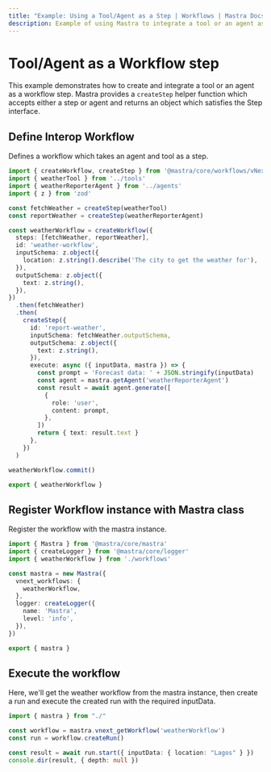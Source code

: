 ```yaml
---
title: "Example: Using a Tool/Agent as a Step | Workflows | Mastra Docs"
description: Example of using Mastra to integrate a tool or an agent as a step in a workflow.
---
```



# Tool/Agent as a Workflow step

This example demonstrates how to create and integrate a tool or an agent as a workflow step.
Mastra provides a `createStep` helper function which accepts either a step or agent and returns an object which satisfies the Step interface.


## Define Interop Workflow
Defines a workflow which takes an agent and tool as a step.

```ts showLineNumbers copy filename="workflows/interop-workflow.ts"
import { createWorkflow, createStep } from '@mastra/core/workflows/vNext'
import { weatherTool } from '../tools'
import { weatherReporterAgent } from '../agents'
import { z } from 'zod'

const fetchWeather = createStep(weatherTool)
const reportWeather = createStep(weatherReporterAgent)

const weatherWorkflow = createWorkflow({
  steps: [fetchWeather, reportWeather],
  id: 'weather-workflow',
  inputSchema: z.object({
    location: z.string().describe('The city to get the weather for'),
  }),
  outputSchema: z.object({
    text: z.string(),
  }),
})
  .then(fetchWeather)
  .then(
    createStep({
      id: 'report-weather',
      inputSchema: fetchWeather.outputSchema,
      outputSchema: z.object({
        text: z.string(),
      }),
      execute: async ({ inputData, mastra }) => {
        const prompt = 'Forecast data: ' + JSON.stringify(inputData)
        const agent = mastra.getAgent('weatherReporterAgent')
        const result = await agent.generate([
          {
            role: 'user',
            content: prompt,
          },
        ])
        return { text: result.text }
      },
    })
  )

weatherWorkflow.commit()

export { weatherWorkflow }
```

## Register Workflow instance with Mastra class
Register the workflow with the mastra instance.

```ts showLineNumbers copy filename="index.ts"
import { Mastra } from '@mastra/core/mastra'
import { createLogger } from '@mastra/core/logger'
import { weatherWorkflow } from './workflows'

const mastra = new Mastra({
  vnext_workflows: {
    weatherWorkflow,
  },
  logger: createLogger({
    name: 'Mastra',
    level: 'info',
  }),
})

export { mastra }
```

## Execute the workflow
Here, we'll get the weather workflow from the mastra instance, then create a run and execute the created run with the required inputData.

```ts showLineNumbers copy filename="exec.ts"
import { mastra } from "./"

const workflow = mastra.vnext_getWorkflow('weatherWorkflow')
const run = workflow.createRun()

const result = await run.start({ inputData: { location: "Lagos" } })
console.dir(result, { depth: null })
```
